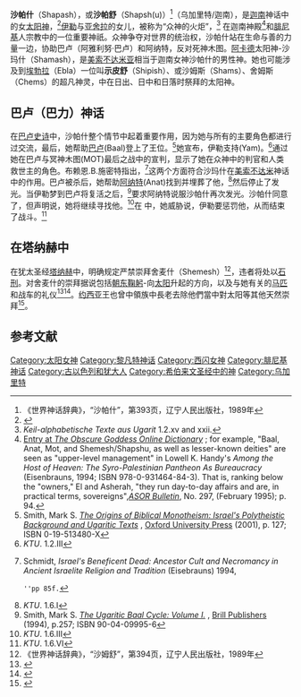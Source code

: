 '''沙帕什'''（Shapash），或'''沙帕舒'''（Shapsh(u)）<ref>《世界神话辞典》，“沙帕什”，第393页，辽宁人民出版社，1989年</ref>（乌加里特/迦南），是[[迦南|迦南]]神话中的女[[太阳神|太阳神]]，<ref>{{Cite web |url=http://home.comcast.net/~chris.s/canaanite-faq.html#Shapshu |title=Canaanite/Ugaritic Mythology FAQ, ver. 1.2 |accessdate=2014-07-05 |archive-date=2015-10-07 |archive-url=https://web.archive.org/web/20151007001213/http://home.comcast.net/~chris.s/canaanite-faq.html#Shapshu |dead-url=no }}</ref>[[埃爾_(神)|伊勒]]与[[亚舍拉|亚舍拉]]的女儿，被称为“众神的火炬”，<ref>''Keil-alphabetische Texte aus Ugarit'' 1.2.xv and xxii.</ref> 在迦南神殿<ref>[http://www.thaliatook.com/OGOD/shapash.html Entry at ''The Obscure Goddess Online Dictionary''] {{Wayback|url=http://www.thaliatook.com/OGOD/shapash.html |date=20140406053827 }}; for example, "Baal, Anat, Mot, and Shemesh/Shapshu, as well as lesser-known deities" are seen as "upper-level management" in Lowell K. Handy's ''Among the Host of Heaven: The Syro-Palestinian Pantheon As Bureaucracy'' (Eisenbrauns, 1994; ISBN 978-0-931464-84-3). That is, ranking below the "owners," El and Asherah, "they run day-to-day affairs and are, in practical terms, sovereigns",''[[American_Schools_of_Oriental_Research|ASOR Bulletin]]'', No. 297, (February 1995); p. 94.</ref>和[[腓尼基|腓尼基]]人宗教中的一位重要神祇。众神争夺对世界的统治权，沙帕什站在生命与善的力量一边，协助巴卢（阿雅利努·巴卢）和阿纳特，反对死神木图。[[阿卡德帝国|阿卡德]]太阳神-沙玛什（Shamash），是[[美索不达米亚|美索不达米亚]]相当于迦南女神沙帕什的男性神。她也可能涉及到[[埃勃拉|埃勃拉]]（Ebla）一位叫'''示皮舒'''（Shipish）、或沙姆斯（Shams）、舍姆斯（Chems）的超凡神灵，{{tsl|en|Pre-Islamic Arabia|前阿拉伯伊斯兰教}}中在日出、日中和日落时祭拜的太阳神。

==巴卢（巴力）神话==
在[[巴卢史诗|巴卢史诗]]中，沙帕什整个情节中起着重要作用，因为她与所有的主要角色都进行过交流，最后，她帮助[[巴卢|巴卢]](Baal)登上了王位。<ref>Smith, Mark S. [http://books.google.com/books?id=S1tQ5Larst0C&dq=Shapshu&source=gbs_summary_s&cad=0 ''The Origins of Biblical Monotheism: Israel's Polytheistic Background and Ugaritic Texts''] {{Wayback|url=http://books.google.com/books?id=S1tQ5Larst0C&dq=Shapshu&source=gbs_summary_s&cad=0 |date=20140107215944 }}, [[Oxford_University_Press|Oxford University Press]] (2001), p. 127; ISBN 0-19-513480-X</ref>她宣布，伊勒支持{{tsl|en|Yam (god)|雅木}}(Yam)。<ref>''KTU''. 1.2.III</ref>通过她在巴卢与冥神木图(MOT)最后之战中的宣判，显示了她在众神中的判官和人类救世主的角色。布赖恩.B.施密特指出，<ref>Schmidt, ''Israel's Beneficent Dead: Ancestor Cult and Necromancy in Ancient Israelite Religion and Tradition'' (Eisebrauns) 1994,
 ''pp 85f.</ref>这两个方面符合沙玛什在[[美索不达米|美索不达米]]神话中的作用。巴卢被杀后，她帮助[[阿纳特|阿纳特]](Anat)找到并埋葬了他，<ref>''KTU''. 1.6.I</ref>然后停止了发光。当伊勒梦到巴卢将复活之后，<ref>Smith, Mark S. [http://books.google.com/books?id=jlfx4YwtaVkC&dq=Shapshu&source=gbs_summary_s&cad=0 ''The Ugaritic Baal Cycle: Volume I.''] {{Wayback|url=http://books.google.com/books?id=jlfx4YwtaVkC&dq=Shapshu&source=gbs_summary_s&cad=0 |date=20140718184420 }}, [[Brill_Publishers|Brill Publishers]] (1994), p.257; ISBN 90-04-09995-6</ref>要求阿纳特说服沙帕什再次发光。沙帕什同意了，但声明说，她将继续寻找他。<ref>''KTU''. 1.6.III</ref>在 {{tsl|en|Baal cycle#Baal and Mot|巴卢和木图之战}}中，她威胁{{tsl|en|Mot (Semitic god)|木图}}说，伊勒要惩罚他，从而结束了战斗。<ref>''KTU''. 1.6.VI</ref>

==在塔纳赫中==
在犹太圣经[[塔纳赫|塔纳赫]]中，明确规定严禁崇拜舍麦什（Shemesh）<ref>《世界神话辞典》，“沙姆舒”，第394页，辽宁人民出版社，1989年</ref>，违者将处以[[石刑|石刑]]。对舍麦什的崇拜据说包括[[鞠躬|朝东鞠躬]]-向[[太阳|太阳]]升起的方向，以及与她有关的[[马匹|马匹]]和战车的礼仪<ref>{{bibleverse|Deuteronomy|4:19}}</ref><ref>{{bibleverse|Deuteronomy|17:3}}</ref>。[[约西亚|约西亚]]王也曾中領族中長老去除他們當中對太阳等其他天然崇拜<ref>{{bibleverse|2 Kings|23:4}}</ref>。

==参考文献==
{{Reflist|2}}

[[Category:太阳女神|Category:太阳女神]]
[[Category:黎凡特神话|Category:黎凡特神话]]
[[Category:西闪女神|Category:西闪女神]]
[[Category:腓尼基神话|Category:腓尼基神话]]
[[Category:古以色列和犹大人|Category:古以色列和犹大人]]
[[Category:希伯来文圣经中的神|Category:希伯来文圣经中的神]]
[[Category:乌加里特|Category:乌加里特]]